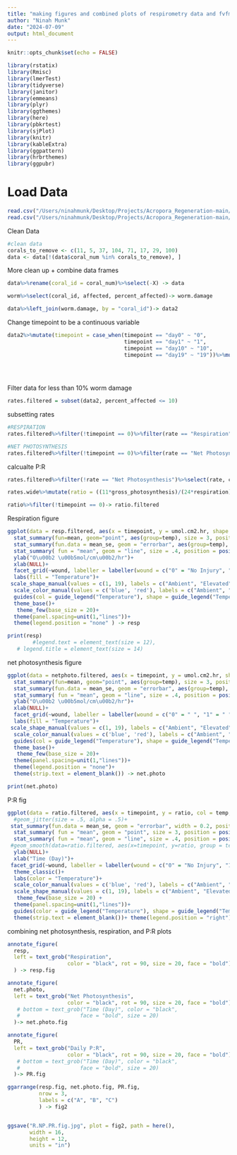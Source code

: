 ```yaml
---
title: "making figures and combined plots of respirometry data and fvfm"
author: "Ninah Munk"
date: "2024-07-09"
output: html_document
---
```



```r
knitr::opts_chunk$set(echo = FALSE)

library(rstatix)
library(Rmisc)
library(lmerTest)
library(tidyverse)
library(janitor)
library(emmeans)
library(plyr)
library(ggthemes)
library(here)
library(pbkrtest)
library(sjPlot)
library(knitr)
library(kableExtra)
library(ggpattern)
library(hrbrthemes)
library(ggpubr)
```

# Load Data
```r

read.csv("/Users/ninahmunk/Desktop/Projects/Acropora_Regeneration-main/Respiration/Output/full.data.cleaned.csv")-> data
read.csv("/Users/ninahmunk/Desktop/Projects/Acropora_Regeneration-main/Wound_Closure/Data/worm_damage.csv")-> worm
```

Clean Data
```r
#clean data
corals_to_remove <- c(11, 5, 37, 104, 71, 17, 29, 100)
data <- data[!(data$coral_num %in% corals_to_remove), ]
```


More clean up + combine data frames
```r
data%>%rename(coral_id = coral_num)%>%select(-X) -> data

worm%>%select(coral_id, affected, percent_affected)-> worm.damage

data%>%left_join(worm.damage, by = "coral_id")-> data2

```

Change timepoint to be a continuous variable  
```r

data2%>%mutate(timepoint = case_when(timepoint == "day0" ~ "0",
                                     timepoint == "day1" ~ "1",
                                     timepoint == "day10" ~ "10",
                                     timepoint == "day19" ~ "19"))%>%mutate(timepoint = as.numeric(timepoint),
                                                                            temp = as.factor(temp),
                                                                            wound = as.factor(wound),
                                                                            genotype = as.factor(genotype)) -> data2

```

Filter data for less than 10% worm damage
```r
rates.filtered = subset(data2, percent_affected <= 10)
```

subsetting rates
```r
#RESPIRATION
rates.filtered%>%filter(!timepoint == 0)%>%filter(rate == "Respiration") -> resp.filtered

#NET PHOTOSYNTHESIS
rates.filtered%>%filter(!timepoint == 0)%>%filter(rate == "Net Photosynthesis") -> netphoto.filtered

```

calcualte P:R
```r
rates.filtered%>%filter(!rate == "Net Photosynthesis")%>%select(rate, coral_id, temp, wound, genotype, timepoint, umol.cm2.hr)%>%pivot_wider(names_from = rate, values_from = umol.cm2.hr)%>%clean_names() -> rates.wide

rates.wide%>%mutate(ratio = ((11*gross_photosynthesis)/(24*respiration))) ->ratio

ratio%>%filter(!timepoint == 0)-> ratio.filtered
```

Respiration figure
```r
ggplot(data = resp.filtered, aes(x = timepoint, y = umol.cm2.hr, shape = temp, col = temp))+
  stat_summary(fun=mean, geom="point", aes(group=temp), size = 3, position = position_dodge(width = 0.3))+
  stat_summary(fun.data = mean_se, geom = "errorbar", aes(group=temp), width = 0.2, position = position_dodge(width = 0.3))+
  stat_summary( fun = "mean", geom = "line", size = .4, position = position_dodge(width = 0.3), linetype = "dashed", aes(group = temp))+
  ylab("O\u00b2 \u00b5mol/cm\u00b2/hr")+
  xlab(NULL)+
  facet_grid(~wound, labeller = labeller(wound = c("0" = "No Injury", "1" = "Fragmentation", "2" = "Abrasion")), scales = "free")+ 
  labs(fill = "Temperature")+
 scale_shape_manual(values = c(1, 19), labels = c("Ambient", "Elevated"))+
  scale_color_manual(values = c('blue', 'red'), labels = c("Ambient", "Elevated"))+
  guides(col = guide_legend("Temperature"), shape = guide_legend("Temperature"))+
  theme_base()+
   theme_few(base_size = 20)+
  theme(panel.spacing=unit(1,"lines"))+
  theme(legend.position = "none" ) -> resp

print(resp)
        #legend.text = element_text(size = 12), 
   # legend.title = element_text(size = 14)
```

net photosynthesis figure
```r
ggplot(data = netphoto.filtered, aes(x = timepoint, y = umol.cm2.hr, shape = temp, col = temp))+
  stat_summary(fun=mean, geom="point", aes(group=temp), size = 3, position = position_dodge(width = 0.3))+
  stat_summary(fun.data = mean_se, geom = "errorbar", aes(group=temp), width = 0.2, position = position_dodge(width = 0.3))+
  stat_summary( fun = "mean", geom = "line", size = .4, position = position_dodge(width = 0.3), linetype = "dashed", aes(group = temp))+
  ylab("O\u00b2 \u00b5mol/cm\u00b2/hr")+
  xlab(NULL)+
  facet_grid(~wound, labeller = labeller(wound = c("0" = " ", "1" = " ", "2" = " ")), scales = "free")+ 
  labs(fill = "Temperature")+
 scale_shape_manual(values = c(1, 19), labels = c("Ambient", "Elevated"))+
  scale_color_manual(values = c('blue', 'red'), labels = c("Ambient", "Elevated"))+
  guides(col = guide_legend("Temperature"), shape = guide_legend("Temperature"))+
  theme_base()+
   theme_few(base_size = 20)+
  theme(panel.spacing=unit(1,"lines"))+
  theme(legend.position = "none")+
  theme(strip.text = element_blank()) -> net.photo

print(net.photo)
```


P:R fig
```r
ggplot(data = ratio.filtered, aes(x = timepoint, y = ratio, col = temp, group = temp, shape = temp))+
  #geom_jitter(size = .5, alpha = .5)+
 stat_summary(fun.data = mean_se, geom = "errorbar", width = 0.2, position = position_dodge(width = 0.3)) +
  stat_summary( fun = "mean", geom = "point", size = 3, position = position_dodge(width = 0.3), aes(group = temp))+
  stat_summary( fun = "mean", geom = "line", size = .4, position = position_dodge(width = 0.3), linetype = "dashed", aes(group = temp))+
 #geom_smooth(data=ratio.filtered, aes(x=timepoint, y=ratio, group = temp), alpha=0.3, method = "lm")+
  ylab(NULL)+
  xlab("Time (Day)")+
 facet_grid(~wound, labeller = labeller(wound = c("0" = "No Injury", "1" = "Fragmentation", "2" = "Abrasion")), scales = "free_y", space="free")+ 
  theme_classic()+
  labs(color = "Temperature")+
  scale_color_manual(values = c('blue', 'red'), labels = c("Ambient", "Elevated"))+
  scale_shape_manual(values = c(1, 19), labels = c("Ambient", "Elevated"))+
   theme_few(base_size = 20) +
  theme(panel.spacing=unit(1,"lines"))+
  guides(color = guide_legend("Temperature"), shape = guide_legend("Temperature"))+
  theme(strip.text = element_blank())+ theme(legend.position = "right") -> PR
```

combining net photosynthesis, respiration, and P:R plots
```r
annotate_figure(
  resp,
  left = text_grob("Respiration",
                   color = "black", rot = 90, size = 20, face = "bold")
  ) -> resp.fig

annotate_figure(
  net.photo,
  left = text_grob("Net Photosynthesis",
                   color = "black", rot = 90, size = 20, face = "bold")
   # bottom = text_grob("Time (Day)", color = "black",
   #                   face = "bold", size = 20)
  )-> net.photo.fig

annotate_figure(
  PR,
  left = text_grob("Daily P:R",
                   color = "black", rot = 90, size = 20, face = "bold"),
   # bottom = text_grob("Time (Day)", color = "black",
   #                   face = "bold", size = 20)
  )-> PR.fig

ggarrange(resp.fig, net.photo.fig, PR.fig,                                                # First row with scatter plot
          nrow = 3, 
          labels = c("A", "B", "C")                                        # Labels of the scatter plot
          ) -> fig2


ggsave("R.NP.PR.fig.jpg", plot = fig2, path = here(),
       width = 16,
       height = 12,
       units = "in")

```

